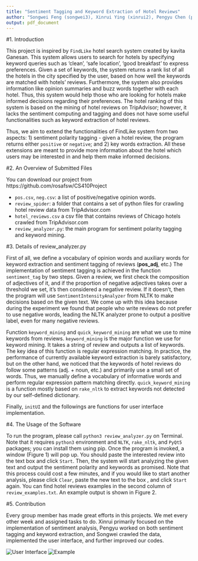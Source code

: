 ```yaml
---
title: "Sentiment Tagging and Keyword Extraction of Hotel Reviews"
author: "Songwei Feng (songwei3), Xinrui Ying (xinrui2), Pengyu Chen (pengyu2)"
output: pdf_document
---
```


#1. Introduction

This project is inspired by `FindLike` hotel search system created by kavita Ganesan. This system allows users to search for hotels by specifying keyword queries such as 'clean', 'safe location', 'good breakfast' to express preferences. Given a set of keywords, the system returns a rank list of all the hotels in the city specified by the user, based on how well the keywords are matched with hotels’ reviews. Furthermore, the system also provides information like opinion summaries and buzz words together with each hotel. Thus, this system would help those who are looking for hotels make informed decisions regarding their preferences. The hotel ranking of this system is based on the mining of hotel reviews on TripAdvisor; however, it lacks the sentiment computing and tagging and does not have some useful functionalities such as keyword extraction of hotel reviews. 

Thus, we aim to extend the functionalities of FindLike system from two aspects: $1)$ sentiment polarity tagging - given a hotel review, the program returns either `positive` or `negative`; and $2)$ key words extraction. All these extensions are meant to provide more information about the hotel which users may be interested in and help them make informed decisions.  

#2. An Overview of Submitted Files

You can download our project from https://github.com/rosafsw/CS410Project

- `pos.csv`, `neg.csv`: a list of positive/negative opinion words.
- `review_spider`: a folder that contains a set of python files for crawling hotel review data from TripAdvisor.com
- `hotel_reviews.csv` a csv file that contains reviews of Chicago hotels crawled from TripAdvisor.com
- `review_analyzer.py`: the main program for sentiment polarity tagging and keyword mining. 

#3. Details of review_analyzer.py

First of all, we define a vocabulary of opinion words and auxiliary words for keyword extraction and sentiment tagging of reviews (__pos_adj__, etc.) The implementation of sentiment tagging is achieved in the function `sentiment_tag` by two steps. Given a review, we first check the composition of adjectives of it, and if the proportion of negative adjectives takes over a threshold we set, it's then considered a negative review. If it doesn't, then the program will use `SentimentIntensityAnalyzer` from NLTK to make decisions based on the given text. We come up with this idea because during the experiment we found that people who write reviews do not prefer to use negative words, leading the NLTK analyzer prone to output a positive label, even for many negative reviews. 

Function `keyword_mining` and ` quick_keyword_mining` are what we use to mine keywords from reviews. `keyword_mining` is the major function we use for keyword mining. It takes a string of review and outputs a list of keywords. The key idea of this function is regular expression matching. In practice, the performance of currently available keyword extraction is barely satisfactory, but on the other hand, we noticed that the keywords of hotel reviews do follow some patterns (adj. + noun, etc.) and primarily use a small set of words. Thus, we manually define a vocabulary of informative words and perform regular expression pattern matching directly. `quick_keyword_mining` is a function mostly based on `rake_nltk` to extract keywords not detected by our self-defined dictionary.

Finally, `initUI` and the followings are functions for user interface implementation. 

#4. The Usage of the Software

To run the program, please call `python3 review_analyzer.py` on Terminal. Note that it requires `python3` environment and `NLTK`, `rake_nltk`, and `PyQt5` packages; you can install them using pip. Once the program is invoked, a window (Figure 1) will pop up. You should paste the interested review into the text box and click `Start`. Then, the system will start analyzing the given text and output the sentiment polarity and keywords as promised. Note that this process could cost a few minutes, and if you would like to start another analysis, please click `Clear`, paste the new text to the box , and click `Start` again. You can find hotel reviews examples in the second column of `review_examples.txt`. An example output is shown in Figure 2.

#5. Contribution

Every group member has made great efforts in this projects. We met every other week and assigned tasks to do. Xinrui primarily focused on the implementation of sentiment analysis, Pengyu worked on both sentiment tagging and keyword extraction, and Songwei crawled the data, implemented the user interface, and further improved our codes.

![User Interface](/Users/haibara/Desktop/SP18/CS410/project/submit/UI.png)
![Example](/Users/haibara/Desktop/SP18/CS410/project/submit/example.png)